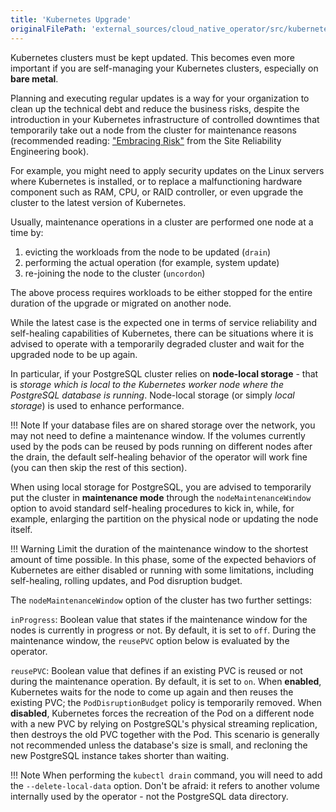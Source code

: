 ```yaml
---
title: 'Kubernetes Upgrade'
originalFilePath: 'external_sources/cloud_native_operator/src/kubernetes_upgrade.md'
---
```



Kubernetes clusters must be kept updated. This becomes even more
important if you are self-managing your Kubernetes clusters, especially
on **bare metal**.

Planning and executing regular updates is a way for your organization
to clean up the technical debt and reduce the business risks, despite
the introduction in your Kubernetes infrastructure of controlled
downtimes that temporarily take out a node from the cluster for
maintenance reasons (recommended reading:
["Embracing Risk"](https://landing.google.com/sre/sre-book/chapters/embracing-risk/)
from the Site Reliability Engineering book).

For example, you might need to apply security updates on the Linux
servers where Kubernetes is installed, or to replace a malfunctioning
hardware component such as RAM, CPU, or RAID controller, or even upgrade
the cluster to the latest version of Kubernetes.

Usually, maintenance operations in a cluster are performed one node
at a time by:

1. evicting the workloads from the node to be updated (`drain`)
2. performing the actual operation (for example, system update)
3. re-joining the node to the cluster (`uncordon`)

The above process requires workloads to be either stopped for the
entire duration of the upgrade or migrated on another node.

While the latest case is the expected one in terms of service
reliability and self-healing capabilities of Kubernetes, there can
be situations where it is advised to operate with a temporarily
degraded cluster and wait for the upgraded node to be up again.

In particular, if your PostgreSQL cluster relies on **node-local storage**
\- that is *storage which is local to the Kubernetes worker node where
the PostgreSQL database is running*.
Node-local storage (or simply *local storage*) is used to enhance performance.

!!! Note
    If your database files are on shared storage over the network,
    you may not need to define a maintenance window. If the volumes currently
    used by the pods can be reused by pods running on different nodes after
    the drain, the default self-healing behavior of the operator will work
    fine (you can then skip the rest of this section).

When using local storage for PostgreSQL, you are advised to temporarily
put the cluster in **maintenance mode** through the `nodeMaintenanceWindow`
option to avoid standard self-healing procedures to kick in,
while, for example, enlarging the partition on the physical node or
updating the node itself.

!!! Warning
    Limit the duration of the maintenance window to the shortest
    amount of time possible. In this phase, some of the expected
    behaviors of Kubernetes are either disabled or running with
    some limitations, including self-healing, rolling updates,
    and Pod disruption budget.

The `nodeMaintenanceWindow` option of the cluster has two further
settings:

`inProgress`:
Boolean value that states if the maintenance window for the nodes
is currently in progress or not. By default, it is set to `off`.
During the maintenance window, the `reusePVC` option below is
evaluated by the operator.

`reusePVC`:
Boolean value that defines if an existing PVC is reused or
not during the maintenance operation. By default, it is set to `on`.
When **enabled**, Kubernetes waits for the node to come up
again and then reuses the existing PVC; the `PodDisruptionBudget`
policy is temporarily removed.
When **disabled**, Kubernetes forces the recreation of the
Pod on a different node with a new PVC by relying on
PostgreSQL's physical streaming replication, then destroys
the old PVC together with the Pod. This scenario is generally
not recommended unless the database's size is small, and recloning
the new PostgreSQL instance takes shorter than waiting.

!!! Note
    When performing the `kubectl drain` command, you will need
    to add the `--delete-local-data` option.
    Don't be afraid: it refers to another volume internally used
    by the operator - not the PostgreSQL data directory.
